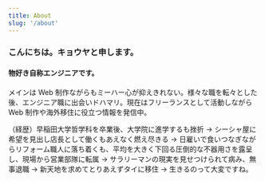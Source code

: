 ```yaml
---
title: About
slug: '/about'
---
```


### こんにちは。キョウヤと申します。

#### 物好き自称エンジニアです。

メインは Web 制作ながらもミーハー心が抑えきれない。様々な職を転々とした後、エンジニア職に出会いドハマリ。現在はフリーランスとして活動しながら Web 制作や海外移住に役立つ情報を発信中。

（経歴）早稲田大学哲学科を卒業後、大学院に進学するも挫折 → シーシャ屋に希望を見出し店長として働くもあえなく燃え尽きる → 日雇いで食いつなぎながらリフォーム職人に落ち着くも、平均を大きく下回る圧倒的な不器用さを露呈し、現場から営業部隊に転属 → サラリーマンの現実を見せつけられて病み、無事退職 → 新天地を求めてとりあえずタイに移住 → 生きるのって大変ですね。
